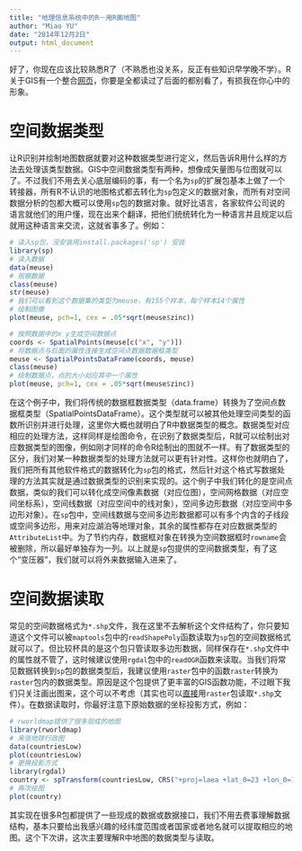 ```yaml
---
title: "地理信息系统中的R－用R画地图"
author: "Miao YU"
date: "2014年12月2日"
output: html_document
---
```


好了，你现在应该比较熟悉R了（不熟悉也没关系，反正有些知识早学晚不学）。R关于GIS有一个整合[网页](http://cran.r-project.org/web/views/Spatial.html)，你要是全都读过了后面的都别看了，有损我在你心中的形象。

# 空间数据类型

让R识别并绘制地图数据就要对这种数据类型进行定义，然后告诉R用什么样的方法去处理该类型数据。GIS中空间数据类型有两种，想像成矢量图与位图就可以了。不过我们不用去关心底层编码的事，有一个名为`sp`的扩展包基本上做了一个转接器，所有R不认识的地图格式都去转化为`sp`包定义的数据对象，而所有对空间数据分析的包都大概可以使用`sp`包的数据对象。就好比语言，各家软件公司说的语言就他们的用户懂，现在出来个翻译，把他们统统转化为一种语言并且规定以后就用这种语言来交流，这就省事多了。例如：

```r
# 读入sp包，没安装用install.packages('sp') 安装
library(sp)
# 读入数据
data(meuse)
# 观察数据
class(meuse)
str(meuse)
# 我们可以看到这个数据集的类型为meuse，有155个样本，每个样本14个属性
# 绘制图像
plot(meuse, pch=1, cex = .05*sqrt(meuse$zinc))

# 按照数据中的x y生成空间数据点
coords <- SpatialPoints(meuse[c("x", "y")])
# 将数据点与后面的属性连接生成空间点数据数据框类型
meuse <- SpatialPointsDataFrame(coords, meuse)
class(meuse)
# 绘制数据点，点的大小对应其中一个属性
plot(meuse, pch=1, cex = .05*sqrt(meuse$zinc))
```

在这个例子中，我们将传统的数据框数据类型（data.frame）转换为了空间点数据框类型（SpatialPointsDataFrame）。这个类型就可以被其他处理空间类型的函数所识别并进行处理，这里你大概也就明白了R中数据类型的概念。数据类型对应相应的处理方法，这样同样是绘图命令，在识别了数据类型后，R就可以绘制出对应数据类型的图像，例如刚才同样的命令R绘制出的图就不一样。有了数据类型的区分，我们对某一种数据类型的处理方法就可以更有针对性。这样你也就明白了，我们把所有其他软件格式的数据转化为`sp`包的格式，然后针对这个格式写数据处理的方法其实就是通过数据类型的识别来实现的。这个例子中我们转化的是空间点数据，类似的我们可以转化成空间像素数据（对应位图），空间网格数据（对应空间坐标系），空间线数据（对应空间中的线对象），空间多边形数据（对应空间中多边形对象）。在`sp`包中，空间线数据与空间多边形数据都可以有多个内含的子线段或空间多边形，用来对应湖泊等地理对象，其余的属性都存在对应数据类型的`AttributeList`中。为了节约内存，数据框对象在转换为空间数据框时`rowname`会被删除，所以最好单独存为一列。以上就是`sp`包提供的空间数据类型，有了这个“变压器”，我们就可以将外来数据输入进来了。

# 空间数据读取

常见的空间数据格式为`*.shp`文件，我在这里不去解析这个文件结构了，你只要知道这个文件可以被`maptools`包中的`readShapePoly`函数读取为`sp`包的空间数据格式就可以了。但比较杯具的是这个包只管读取多边形数据，同样保存在`*.shp`文件中的属性就不管了，这时候建议使用`rgdal`包中的`readOGR`函数来读取。当我们将常见数据转换到`sp`包的数据类型后，我建议使用`raster`包中的函数`raster`转换为`raster`包内的数据类型。原因是这个包提供了更丰富的GIS函数功能，不过眼下我们只关注画出图来，这个可以不考虑（其实也可以[直接](http://www.r-bloggers.com/converting-shapefiles-to-rasters-in-r/)用`raster`包读取`*.shp`文件）。在数据读取时，你最好注意下原始数据的坐标投影方式，例如：
```r
# rworldmap提供了很多现成的地图
library(rworldmap)
# 来张地球行政图
data(countriesLow)
plot(countriesLow)
# 更换投影方式
library(rgdal)
country <- spTransform(countriesLow, CRS("+proj=laea +lat_0=23 +lon_0=120 +ellps=GRS80 +units=m +no_defs"))
# 再次绘图
plot(country)
```

其实现在很多R包都提供了一些现成的数据或数据接口，我们不用去费事理解数据结构，基本只要给出我感兴趣的经纬度范围或者国家或者地名就可以提取相应的地图。这个下次讲，这次主要理解R中地图的数据类型与读取。
